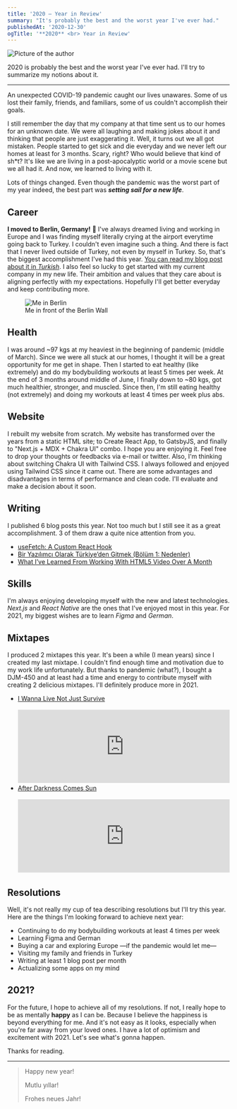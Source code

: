 ```yaml
---
title: '2020 — Year in Review'
summary: "It's probably the best and the worst year I've ever had."
publishedAt: '2020-12-30'
ogTitle: '**2020** <br> Year in Review'
---
```


<div style={{ marginBottom: '1.75rem' }}>
  <img src="/images/2020.jpg" alt="Picture of the author" width={800} height={400} />
</div>

2020 is probably the best and the worst year I've ever had. I'll try to summarize my notions about it.

---

An unexpected COVID-19 pandemic caught our lives unawares. Some of us lost their family, friends, and familiars, some of
us couldn't accomplish their goals.

I still remember the day that my company at that time sent us to our homes for an unknown date. We were all laughing and
making jokes about it and thinking that people are just exaggerating it. Well, it turns out we all got mistaken. People
started to get sick and die everyday and we never left our homes at least for 3 months. Scary, right? Who would believe
that kind of sh\*t? It's like we are living in a post-apocalyptic world or a movie scene but we all had it. And now, we
learned to living with it.

Lots of things changed. Even though the pandemic was the worst part of my year indeed, the best part was _**setting sail
for a new life**_.

## Career

**I moved to Berlin, Germany!** 🥳 I've always dreamed living and working in Europe and I was finding myself literally
crying at the airport everytime going back to Turkey. I couldn't even imagine such a thing. And there is fact that I
never lived outside of Turkey, not even by myself in Turkey. So, that's the biggest accomplishment I've had this year.
[You can read my blog post about it in _Turkish_](/bir-yazilimci-olarak-turkiyeden-gitmek-bolum-1-nedenler). I also feel
so lucky to get started with my current company in my new life. Their ambition and values that they care about is
aligning perfectly with my expectations. Hopefully I'll get better everyday and keep contributing more.

<figure>
  <img src="/images/me_in_front_of_berlin_wall.jpg" alt="Me in Berlin" height={500} width={800} />
  <figcaption>Me in front of the Berlin Wall</figcaption>
</figure>

## Health

I was around ~97 kgs at my heaviest in the beginning of pandemic (middle of March). Since we were all stuck at our
homes, I thought it will be a great opportunity for me get in shape. Then I started to eat healthy (like extremely) and
do my bodybuilding workouts at least 5 times per week. At the end of 3 months around middle of June, I finally down to
~80 kgs, got much healthier, stronger, and muscled. Since then, I'm still eating healthy (not extremely) and doing my
workouts at least 4 times per week plus abs.

## Website

I rebuilt my website from scratch. My website has transformed over the years from a static HTML site; to Create React
App, to GatsbyJS, and finally to "Next.js + MDX + Chakra UI" combo. I hope you are enjoying it. Feel free to drop your
thoughts or feedbacks via e-mail or twitter. Also, I'm thinking about switching Chakra UI with Tailwind CSS. I always
followed and enjoyed using Tailwind CSS since it came out. There are some advantages and disadvantages in terms of
performance and clean code. I'll evaluate and make a decision about it soon.

## Writing

I published 6 blog posts this year. Not too much but I still see it as a great accomplishment. 3 of them draw a quite
nice attention from you.

- [useFetch: A Custom React Hook](/useFetch-react-hook)
- [Bir Yazılımcı Olarak Türkiye’den Gitmek (Bölüm 1: Nedenler)](/bir-yazilimci-olarak-turkiyeden-gitmek-bolum-1-nedenler)
- [What I’ve Learned From Working With HTML5 Video Over A Month](/what-i-have-learned-from-working-with-html5-video-over-a-month)

## Skills

I'm always enjoying developing myself with the new and latest technologies. _Next.js_ and _React Native_ are the ones
that I've enjoyed most in this year. For 2021, my biggest wishes are to learn _Figma_ and _German_.

## Mixtapes

I produced 2 mixtapes this year. It's been a while (I mean years) since I created my last mixtape. I couldn't find
enough time and motivation due to my work life unfortunately. But thanks to pandemic (what?), I bought a DJM-450 and at
least had a time and energy to contribute myself with creating 2 delicious mixtapes. I'll definitely produce more
in 2021.

- [I Wanna Live Not Just Survive](https://soundcloud.com/jagerman/i-wanna-live-not-just-survive)
  <br />
  <br />
  <iframe
    width="100%"
    height="166"
    scrolling="no"
    frameBorder="no"
    allow="autoplay"
    src="https://w.soundcloud.com/player/?url=https%3A//api.soundcloud.com/tracks/840783349&color=%23ff5500&auto_play=false&hide_related=false&show_comments=true&show_user=true&show_reposts=false&show_teaser=true"
  ></iframe>
- [After Darkness Comes Sun](https://soundcloud.com/jagerman/after-darkness-comes-sun)
  <br />
  <br />
  <iframe
    width="100%"
    height="166"
    scrolling="no"
    frameBorder="no"
    allow="autoplay"
    src="https://w.soundcloud.com/player/?url=https%3A//api.soundcloud.com/tracks/799879534&color=%23ff5500&auto_play=false&hide_related=false&show_comments=true&show_user=true&show_reposts=false&show_teaser=true"
  ></iframe>

## Resolutions

Well, it's not really my cup of tea describing resolutions but I'll try this year. Here are the things I'm looking
forward to achieve next year:

- Continuing to do my bodybuilding workouts at least 4 times per week
- Learning Figma and German
- Buying a car and exploring Europe —if the pandemic would let me—
- Visiting my family and friends in Turkey
- Writing at least 1 blog post per month
- Actualizing some apps on my mind

## 2021?

For the future, I hope to achieve all of my resolutions. If not, I really hope to be as mentally **happy** as I can be.
Because I believe the happiness is beyond everything for me. And it's not easy as it looks, especially when you're far
away from your loved ones. I have a lot of optimism and excitement with 2021. Let's see what's gonna happen.

Thanks for reading.

---

> Happy new year!
>
> Mutlu yıllar!
>
> Frohes neues Jahr!
